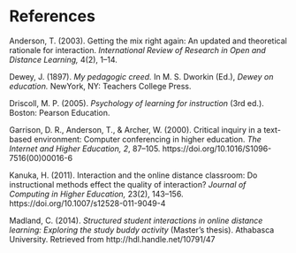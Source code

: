 # References {.unnumbered}

Anderson, T. (2003). Getting the mix right again: An updated and theoretical rationale for interaction. *International Review of Research in Open and Distance Learning,* 4(2), 1–14.

Dewey, J. (1897). *My pedagogic creed.* In M. S. Dworkin (Ed.), *Dewey on education.* NewYork, NY: Teachers College Press.

Driscoll, M. P. (2005). *Psychology of learning for instruction* (3rd ed.). Boston: Pearson Education.

Garrison, D. R., Anderson, T., & Archer, W. (2000). Critical inquiry in a text-based environment: Computer conferencing in higher education. *The Internet and Higher Education, 2*, 87–105. https://doi.org/10.1016/S1096-7516(00)00016-6

Kanuka, H. (2011). Interaction and the online distance classroom: Do instructional methods effect the quality of interaction? *Journal of Computing in Higher Education,* 23(2), 143–156. https://doi.org/10.1007/s12528-011-9049-4

Madland, C. (2014). *Structured student interactions in online distance learning: Exploring the study buddy activity* (Master’s thesis). Athabasca University. Retrieved from http://hdl.handle.net/10791/47